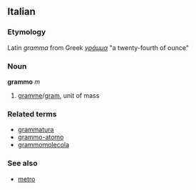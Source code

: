 ==Italian==
===Etymology===
Latin ''gramma'' from Greek ''[[γράμμα]]'' "a twenty-fourth of ounce"
===Noun===
'''grammo''' ''m''

# [[gramme]]/[[gram]], unit of mass

===Related terms===
*[[grammatura]]
*[[grammo-atomo]]
*[[grammomolecola]]

===See also===
*[[metro]]